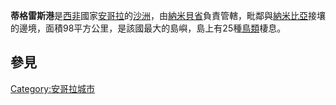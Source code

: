 '''蒂格雷斯港'''是[[西非|西非]]國家[[安哥拉|安哥拉]]的[[沙洲|沙洲]]，由[[納米貝省|納米貝省]]負責管轄，毗鄰與[[納米比亞|納米比亞]]接壤的邊境，面積98平方公里，是該國最大的島嶼，島上有25種[[鳥類|鳥類]]棲息。
==參見==
{{Portal|安哥拉|Flag of Angola.svg}}
{{angola-stub}}

{{coord|16|35|S|11|42|E|source:kolossus-ltwiki|display=title}}

[[Category:安哥拉城市|Category:安哥拉城市]]